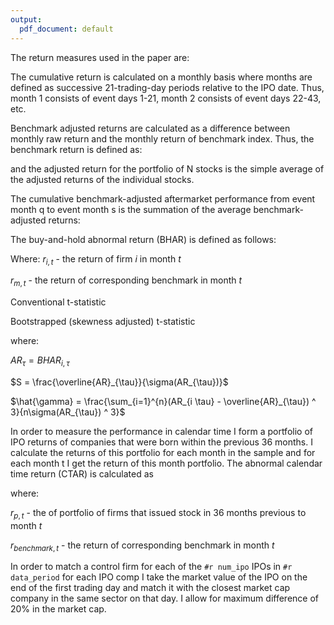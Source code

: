 ```yaml
---
output:
  pdf_document: default
---
```

\section{Returns calculation}

The return measures used in the paper are:

\begin{itemize}
  \item
  Cumulative average adjusted returns (CAR)
  \item
  Buy and hold abnormal returns (BHAR)
  \item
  Calendar time abnormal returns (CTAR)
\end{itemize}


\subsection{CAR}

The cumulative return is calculated on a monthly basis where months are defined as successive 21-trading-day periods relative to the IPO date. Thus, month 1 consists of event days 1-21, month 2 consists of event days 22-43, etc.

Benchmark adjusted returns are calculated as a difference between monthly raw
return and the monthly return of benchmark index.
Thus, the benchmark return is defined as:

\begin{equation*}
  ar_{i,t} = r_{i,t} - r_{benchmark,t}
\end{equation*}

and the adjusted return for the portfolio of N stocks is the simple average
of the adjusted returns of the individual stocks.

\begin{equation*}
  AR_{t} = \frac{1}{N} \sum_{i = 1}^{N}ar_{i,t}
\end{equation*}


The cumulative benchmark-adjusted aftermarket performance from event
month q to event month s is the summation of the average benchmark-adjusted returns:

\begin{equation*}
  CAR_{q,s} = \sum_{t = q}^{s}AR_{t}
\end{equation*}

\subsection{BHAR}

The buy-and-hold abnormal return (BHAR) is defined as follows:

\begin{equation*}
  BHAR_{i,T} = \left[\prod_{t = 1}^{T}(1 + r_{i,t}) - 1\right] - \left[\prod_{t = 1}^{T}(1 + r_{m,t}) - 1\right]= \left[\frac{P_{i,T}}{P_{i,1}} - 1\right] - \left[\frac{P_{m,T}}{P_{m,1}} - 1\right]
\end{equation*}

Where:
$r_{i,t}$ - the return of firm $i$ in month $t$

$r_{m,t}$ - the return of corresponding benchmark in month $t$


\subsubsection{Statistical significance}



Conventional t-statistic

\begin{equation*}
  t = \frac{\overline{AR}_{\tau}}{\sigma(AR_{\tau}) / \sqrt n}
\end{equation*}


Bootstrapped (skewness adjusted) t-statistic

\begin{equation*}
  t_{sa} = \sqrt n \left(S + \frac{1}{3} \hat{\gamma} S^{2} + \frac{1}{6n}
  \hat{\gamma} \right)
\end{equation*}

where:

$AR_{\tau} = BHAR_{i,\tau}$

$S = \frac{\overline{AR}_{\tau}}{\sigma(AR_{\tau})}$

$\hat{\gamma} = \frac{\sum_{i=1}^{n}(AR_{i \tau} - \overline{AR}_{\tau}) ^ 3}{n\sigma(AR_{\tau}) ^ 3}$


\subsection{CTAR}

In order to measure the performance in calendar time I form a portfolio of IPO returns of companies that were born within the previous 36 months. I calculate the returns of this portfolio for each month in the sample and for
each month t I get the return of this month portfolio. The abnormal
calendar time return (CTAR) is calculated as 

\begin{equation*}
  CTAR_{t} = \sum_{i = 1}^{p}(r_{i,t} - r_{benchmark,t})
\end{equation*}

where: 

$r_{p,t}$ - the of portfolio of firms that issued stock in 36 months previous
to month $t$

$r_{benchmark,t}$ - the return of corresponding benchmark in month $t$


\subsection{Control firms matching procedure}
In order to match a control firm for each of the `#r num_ipo` IPOs in `#r data_period` for each IPO comp I take the market value of the IPO on the end 
of the first trading day and match it with the closest market cap company in the
same sector on that day. I allow for maximum difference of 20% in the market cap.

